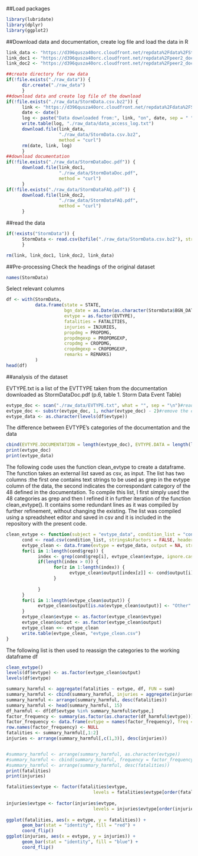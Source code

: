 ##Load packages
```r
library(lubridate)
library(dplyr)
library(ggplot2)
```
##Download data and documentation, create log file and load the data in R
```r
link_data <- "https://d396qusza40orc.cloudfront.net/repdata%2Fdata%2FStormData.csv.bz2"
link_doc1 <- "https://d396qusza40orc.cloudfront.net/repdata%2Fpeer2_doc%2Fpd01016005curr.pdf"
link_doc2 <- "https://d396qusza40orc.cloudfront.net/repdata%2Fpeer2_doc%2FNCDC%20Storm%20Events-FAQ%20Page.pdf"

##create directory for raw data
if(!file.exists("./raw_data")) {
      dir.create("./raw_data")
      }
##download data and create log file of the download
if(!file.exists("./raw_data/StormData.csv.bz2")) {
      link <- "https://d396qusza40orc.cloudfront.net/repdata%2Fdata%2FStormData.csv.bz2"
      date <- date()
      log <- paste("Data downloaded from:", link, "on", date, sep = " ")
      write.table(log, "./raw_data/data_access_log.txt")
      download.file(link_data, 
                    "./raw_data/StormData.csv.bz2", 
                    method = "curl")
      rm(date, link, log)
      }
##download documentation
if(!file.exists("./raw_data/StormDataDoc.pdf")) {
      download.file(link_doc1, 
                    "./raw_data/StormDataDoc.pdf", 
                    method = "curl")
      }
if(!file.exists("./raw_data/StormDataFAQ.pdf")) {
      download.file(link_doc2, 
                    "./raw_data/StormDataFAQ.pdf", 
                    method = "curl")
      }
```

##read the data
```r
if(!exists("StormData")) {
      StormData <- read.csv(bzfile("./raw_data/StormData.csv.bz2"), stringsAsFactors = FALSE, header = TRUE)
      }

rm(link, link_doc1, link_doc2, link_data)
```


##Pre-processing
Check the headings of the original dataset
```r
names(StormData)
```
Select relevant columns
```r
df <- with(StormData, 
           data.frame(state = STATE,
                      bgn_date = as.Date(as.character(StormData$BGN_DATE), format = "%m/%d/%Y"),
                      evtype = as.factor(EVTYPE), 
                      fatalities = FATALITIES, 
                      injuries = INJURIES, 
                      propdmg = PROPDMG, 
                      propdmgexp = PROPDMGEXP, 
                      cropdmg = CROPDMG, 
                      cropdmgexp = CROPDMGEXP,
                      remarks = REMARKS)
           )
head(df)
```

##analysis of the dataset

EVTYPE.txt is a list of the EVTTYPE taken from the documentation downloaded as StormDataDoc.pdf (p.6, table 1. Storm Data Event Table)
```r
evtype_doc <- scan("./raw_data/EVTYPE.txt", what = "", sep = "\n")#read the list
evtype_doc <- substr(evtype_doc, 1, nchar(evtype_doc) - 2)#remove the character "designator"
evtype_data <- as.character(levels(df$evtype))
```
The difference between EVTYPE's categories of the documentation and the data
```r
cbind(EVTYPE.DOCUMENTATION = length(evtype_doc), EVTYPE.DATA = length(levels(df$evtype)))
print(evtype_doc)
print(evtype_data)
```

The following code uses the function clean_evtype to create a dataframe. The function takes an external list saved as csv, as input. The list has two columns :the first one contains text strings to be used as grep in the evtype column of the data, the second indicates the correspondant category of the 48 defined in the documentation. 
To compile this list, I first simply used the 48 categories as grep and then I refined it in further iteration of the function clean_evtype(). It contains some redundant lines as it was compiled by further refinement, without changing the existing. 
The list was compiled using a spreadsheet editor and saved in csv and it is  included in the repository with the present code.

```r
clean_evtype <- function(subject = "evtype_data", condition_list = "conditions.csv") {
      cond <- read.csv(condition_list, stringsAsFactors = FALSE, header = TRUE, sep = ";")#condition_list is the link to a list containing a column of conditions for the grep and a columns with the relative transformation to a factor of the list EVTYPE.txt
      evtype_clean <- data.frame(evtype = evtype_data, output = NA, stringsAsFactors = FALSE)
      for(i in 1:length(cond$grep)) {
            index <- grep(cond$grep[i], evtype_clean$evtype, ignore.case = TRUE)
            if(length(index > 0)) {
                  for(z in 1:length(index)) {
                        evtype_clean$output[index[z]] <- cond$output[i]     
                  }
                  
            }
      }
      for(i in 1:length(evtype_clean$output)) {
            evtype_clean$output[is.na(evtype_clean$output)] <- "Other"
      }
      evtype_clean$evtype <- as.factor(evtype_clean$evtype)
      evtype_clean$output <- as.factor(evtype_clean$output)
      evtype_clean <<- evtype_clean
      write.table(evtype_clean, "evtype_clean.csv")
}

```
The following list is then used to reassign the categories to the working dataframe df
```r
clean_evtype()
levels(df$evtype) <- as.factor(evtype_clean$output)
levels(df$evtype)
```


```r
summary_harmful <- aggregate(fatalities ~ evtype, df, FUN = sum)
summary_harmful <- cbind(summary_harmful, injuries = aggregate(injuries ~ evtype, df, FUN = sum)$injuries)
summary_harmful <- arrange(summary_harmful, desc(fatalities))
summary_harmful <- head(summary_harmful, 15)
df_harmful <- df[df$evtype %in% summary_harmful$evtype,]
factor_frequency <- summary(as.factor(as.character(df_harmful$evtype)))
factor_frequency <- data.frame(evtype = names(factor_frequency), freq = factor_frequency)
row.names(factor_frequency) <- NULL
fatalities <- summary_harmful[,1:2]
injuries <- arrange(summary_harmful[,c(1,3)], desc(injuries))


#summary_harmful <- arrange(summary_harmful, as.character(evtype))
#summary_harmful <- cbind(summary_harmful, frequency = factor_frequency$freq)
#summary_harmful <- arrange(summary_harmful, desc(fatalities))
print(fatalities)
print(injuries)
```

```r
fatalities$evtype <- factor(fatalities$evtype, 
                                 levels = fatalities$evtype[order(fatalities$fatalities)])
                                                                  
injuries$evtype <- factor(injuries$evtype, 
                                 levels = injuries$evtype[order(injuries$injuries)])
                                                                  
ggplot(fatalities, aes(x = evtype, y = fatalities)) +
      geom_bar(stat = "identity", fill = "red") + 
      coord_flip()
ggplot(injuries, aes(x = evtype, y = injuries)) +
      geom_bar(stat = "identity", fill = "blue") + 
      coord_flip()

```


